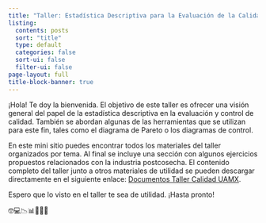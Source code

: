 ```yaml
---
title: "Taller: Estadística Descriptiva para la Evaluación de la Calidad UAM-X"
listing:
  contents: posts
  sort: "title"
  type: default
  categories: false
  sort-ui: false
  filter-ui: false
page-layout: full
title-block-banner: true
---
```


¡Hola! Te doy la bienvenida. El objetivo de este taller es ofrecer una visión general del papel de la estadística descriptiva en la evaluación y control de calidad. También se abordan algunas de las herramientas que se utilizan para este fin, tales como el diagrama de Pareto o los diagramas de control.

En este mini sitio puedes encontrar todos los materiales del taller organizados por tema. Al final se incluye una sección con algunos ejercicios propuestos relacionados con la industria postcosecha. El contenido completo del taller junto a otros materiales de utilidad se pueden descargar directamente en el siguiente enlace: [Documentos Taller Calidad UAMX](https://1drv.ms/f/s!Aq-N_KPbPrx08wV2DCYYjxhmXC5g?e=wzaJz4).

Espero que lo visto en el taller te sea de utilidad. ¡Hasta pronto!

🤓💻📉📊🍏🍊🥑
